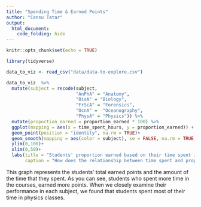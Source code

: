 ```yaml
---
title: "Spending Time & Earned Points"
author: "Cansu Tatar"
output: 
  html_document:
    code_folding: hide
---
```


```r
knitr::opts_chunk$set(echo = TRUE)
```

```r
library(tidyverse)

data_to_viz <- read_csv("data/data-to-explore.csv")

data_to_viz  %>% 
  mutate(subject = recode(subject, 
                          "AnPhA" = "Anatomy",
                          "BioA" = "Biology", 
                          "FrScA" = "Forensics", 
                          "OcnA" =  "Oceanography", 
                          "PhysA" = "Physics")) %>%
  mutate(proportion_earned = proportion_earned * 100) %>%
  ggplot(mapping = aes(x = time_spent_hours, y = proportion_earned)) +
  geom_point(position = "identity", na.rm = TRUE)+
  geom_smooth(mapping = aes(color = subject), se = FALSE, na.rm = TRUE, method = "gam")+
  ylim(0,100)+
  xlim(0,50)+
  labs(title = "Students' proportion earned based on their time spent in hours",
       caption = "How does the relationship between time spent and proportion earned?")


```

This graph represents the students' total earned points and the amount of the time that they spent. As you can see, students who spent more time in the courses, earned more points. When we closely examine their performance in each subject, we found that students spent most of their time in physics classes. 
